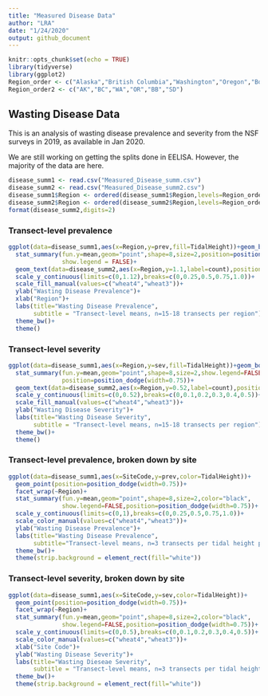 ```yaml
---
title: "Measured Disease Data"
author: "LRA"
date: "1/24/2020"
output: github_document
---
```


```r
knitr::opts_chunk$set(echo = TRUE)
library(tidyverse)
library(ggplot2)
Region_order <- c("Alaska","British Columbia","Washington","Oregon","Bodega Bay","San Diego")
Region_order2 <- c("AK","BC","WA","OR","BB","SD")
```

## Wasting Disease Data 

This is an analysis of wasting disease prevalence and severity from the NSF surveys in 2019, as available in Jan 2020.

We are still working on getting the splits done in EELISA. However, the majority of the data are here.

```r
disease_summ1 <- read.csv("Measured_Disease_summ.csv")
disease_summ2 <- read.csv("Measured_Disease_summ2.csv")
disease_summ1$Region <- ordered(disease_summ1$Region,levels=Region_order2)
disease_summ2$Region <- ordered(disease_summ2$Region,levels=Region_order2)
format(disease_summ2,digits=2)
```

### Transect-level prevalence

```r

ggplot(data=disease_summ1,aes(x=Region,y=prev,fill=TidalHeight))+geom_boxplot()+
  stat_summary(fun.y=mean,geom="point",shape=8,size=2,position=position_dodge(width=0.75),
               show.legend = FALSE)+
  geom_text(data=disease_summ2,aes(x=Region,y=1.1,label=count),position=position_dodge(width=0.75))+
  scale_y_continuous(limits=c(0,1.12),breaks=c(0,0.25,0.5,0.75,1.0))+
  scale_fill_manual(values=c("wheat4","wheat3"))+
  ylab("Wasting Disease Prevalence")+
  xlab("Region")+
  labs(title="Wasting Disease Prevalence",
       subtitle = "Transect-level means, n=15-18 transects per region")+
  theme_bw()+
  theme()
```

### Transect-level severity


```r
ggplot(data=disease_summ1,aes(x=Region,y=sev,fill=TidalHeight))+geom_boxplot()+
  stat_summary(fun.y=mean,geom="point",shape=8,size=2,show.legend=FALSE,
               position=position_dodge(width=0.75))+
  geom_text(data=disease_summ2,aes(x=Region,y=0.52,label=count),position=position_dodge(width=0.75))+
  scale_y_continuous(limits=c(0,0.52),breaks=c(0,0.1,0.2,0.3,0.4,0.5))+
  scale_fill_manual(values=c("wheat4","wheat3"))+
  ylab("Wasting Disease Severity")+
  labs(title="Wasting Disease Severity",
       subtitle = "Transect-level means, n=15-18 transects per region")+
  theme_bw()+
  theme()
```

### Transect-level prevalence, broken down by site
```r
ggplot(data=disease_summ1,aes(x=SiteCode,y=prev,color=TidalHeight))+
  geom_point(position=position_dodge(width=0.75))+
  facet_wrap(~Region)+
  stat_summary(fun.y=mean,geom="point",shape=8,size=2,color="black",
               show.legend=FALSE,position=position_dodge(width=0.75))+
  scale_y_continuous(limits=c(0,1),breaks=c(0,0.25,0.5,0.75,1.0))+
  scale_color_manual(values=c("wheat4","wheat3"))+
  ylab("Wasting Disease Prevalence")+
  labs(title="Wasting Disease Prevalence",
       subtitle="Transect-level means, n=3 transects per tidal height per site")+
  theme_bw()+
  theme(strip.background = element_rect(fill="white"))

```

### Transect-level severity, broken down by site
```r
ggplot(data=disease_summ1,aes(x=SiteCode,y=sev,color=TidalHeight))+
  geom_point(position=position_dodge(width=0.75))+
  facet_wrap(~Region)+
  stat_summary(fun.y=mean,geom="point",shape=8,size=2,color="black",
               show.legend=FALSE,position=position_dodge(width=0.75))+
  scale_y_continuous(limits=c(0,0.5),breaks=c(0,0.1,0.2,0.3,0.4,0.5))+
  scale_color_manual(values=c("wheat4","wheat3"))+
  xlab("Site Code")+
  ylab("Wasting Disease Severity")+
  labs(title="Wasting Dieseae Severity",
       subtitle = "Transect-level means, n=3 transects per tidal height per site")+
  theme_bw()+
  theme(strip.background = element_rect(fill="white"))
```
